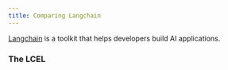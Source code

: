 ```yaml
---
title: Comparing Langchain
---
```


[Langchain](https://langchain.com) is a toolkit that helps developers build AI applications.

### The LCEL

